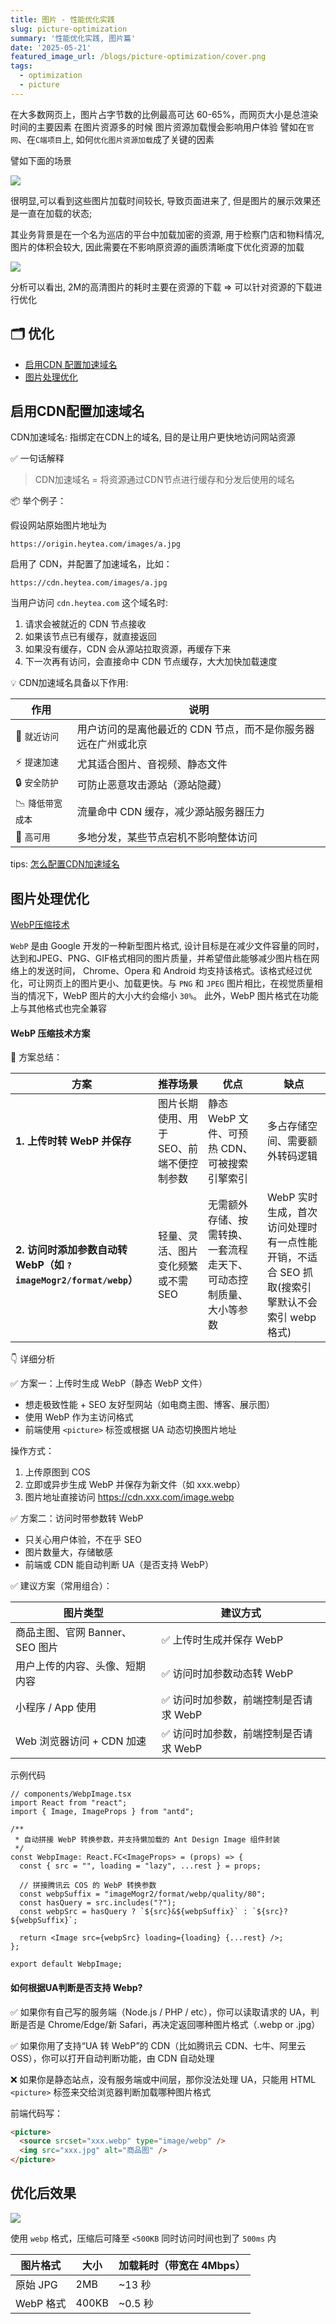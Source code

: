 ```yaml
---
title: 图片 - 性能优化实践
slug: picture-optimization
summary: '性能优化实践, 图片篇'
date: '2025-05-21'
featured_image_url: /blogs/picture-optimization/cover.png
tags:
  - optimization
  - picture
---
```


在大多数网页上，图片占字节数的比例最高可达 60-65%，而网页大小是总渲染时间的主要因素
在图片资源多的时候 图片资源加载慢会影响用户体验 譬如在`官网`、在`C端项目`上, 如何`优化图片资源加载`成了关键的因素

譬如下面的场景

![](/blogs/picture-optimization/slow-picture.png)


很明显,可以看到这些图片加载时间较长, 导致页面进来了, 但是图片的展示效果还是一直在加载的状态; 

其业务背景是在一个名为巡店的平台中加载加密的资源, 用于检察门店和物料情况, 图片的体积会较大, 因此需要在不影响原资源的画质清晰度下优化资源的加载

![](/blogs/picture-optimization/slow-picture-2.png)

分析可以看出, 2M的高清图片的耗时主要在资源的下载 => 可以针对资源的下载进行优化

## 🗂️ 优化

- [启用CDN 配置加速域名](#启用CDN配置加速域名)
- [图片处理优化](#图片处理优化)

## 启用CDN配置加速域名

CDN加速域名: 指绑定在CDN上的域名, 目的是让用户更快地访问网站资源

✅ 一句话解释
> CDN加速域名 = 将资源通过CDN节点进行缓存和分发后使用的域名


📦 举个例子：

假设网站原始图片地址为

```
https://origin.heytea.com/images/a.jpg
```

启用了 CDN，并配置了加速域名，比如：

```
https://cdn.heytea.com/images/a.jpg
```

当用户访问 `cdn.heytea.com` 这个域名时:
1. 请求会被就近的 CDN 节点接收
2. 如果该节点已有缓存，就直接返回
3. 如果没有缓存，CDN 会从源站拉取资源，再缓存下来
4. 下一次再有访问，会直接命中 CDN 节点缓存，大大加快加载速度

💡 CDN加速域名具备以下作用:


| 作用 | 说明 | 
| --- | --- | 
| 📍 `就近访问` | 用户访问的是离他最近的 CDN 节点，而不是你服务器远在广州或北京 | 
| ⚡ `提速加速`| 尤其适合图片、音视频、静态文件 | 
| 🔒 `安全防护`| 可防止恶意攻击源站（源站隐藏） |
| 📉 `降低带宽成本`| 流量命中 CDN 缓存，减少源站服务器压力 |
| 🧱 `高可用` | 多地分发，某些节点宕机不影响整体访问 |


tips: [怎么配置CDN加速域名](/blog/cdn-domain)



## 图片处理优化

[WebP压缩技术](https://developers.google.com/speed/webp/docs/compression?hl=zh-cn)

`WebP` 是由 Google 开发的一种新型图片格式, 设计目标是在减少文件容量的同时，达到和JPEG、PNG、GIF格式相同的图片质量，并希望借此能够减少图片档在网络上的发送时间，
Chrome、Opera 和 Android 均支持该格式。该格式经过优化，可让网页上的图片更小、加载更快。与 `PNG` 和 `JPEG` 图片相比，在视觉质量相当的情况下，WebP 图片的大小大约会缩小 `30%`。
此外，WebP 图片格式在功能上与其他格式也完全兼容


#### WebP 压缩技术方案

🚀 方案总结：

| 方案                                                  | 推荐场景                   | 优点                          | 缺点                            |
| --------------------------------------------------- | ---------------------- | --------------------------- | ----------------------------- |
| **1. 上传时转 WebP 并保存**                                | 图片长期使用、用于 SEO、前端不便控制参数 | 静态 WebP 文件、可预热 CDN、可被搜索引擎索引 | 多占存储空间、需要额外转码逻辑               |
| **2. 访问时添加参数自动转 WebP（如 `?imageMogr2/format/webp`）** | 轻量、灵活、图片变化频繁或不需 SEO    | 无需额外存储、按需转换、一套流程走天下、可动态控制质量、大小等参数 | WebP 实时生成，首次访问处理时有一点性能开销，不适合 SEO 抓取(搜索引擎默认不会索引 webp 格式) |


👇 详细分析

✅ 方案一：上传时生成 WebP（静态 WebP 文件）

- 想走极致性能 + SEO 友好型网站（如电商主图、博客、展示图）
- 使用 WebP 作为主访问格式
- 前端使用 `<picture>` 标签或根据 UA 动态切换图片地址

操作方式：

1. 上传原图到 COS
2. 立即或异步生成 WebP 并保存为新文件（如 xxx.webp）
3. 图片地址直接访问 https://cdn.xxx.com/image.webp


✅ 方案二：访问时带参数转 WebP

- 只关心用户体验，不在乎 SEO
- 图片数量大，存储敏感
- 前端或 CDN 能自动判断 UA（是否支持 WebP）

✅ 建议方案（常用组合）：

| 图片类型                  | 建议方式                         |
| --------------------- | ---------------------------- |
| 商品主图、官网 Banner、SEO 图片 | ✅ 上传时生成并保存 WebP              |
| 用户上传的内容、头像、短期内容       | ✅ 访问时加参数动态转 WebP             |
| 小程序 / App 使用          | ✅ 访问时加参数，前端控制是否请求 WebP       |
| Web 浏览器访问 + CDN 加速    | ✅ 访问时加参数，前端控制是否请求 WebP |


示例代码

```tsx
// components/WebpImage.tsx
import React from "react";
import { Image, ImageProps } from "antd";

/**
 * 自动拼接 WebP 转换参数，并支持懒加载的 Ant Design Image 组件封装
 */
const WebpImage: React.FC<ImageProps> = (props) => {
  const { src = "", loading = "lazy", ...rest } = props;

  // 拼接腾讯云 COS 的 WebP 转换参数
  const webpSuffix = "imageMogr2/format/webp/quality/80";
  const hasQuery = src.includes("?");
  const webpSrc = hasQuery ? `${src}&${webpSuffix}` : `${src}?${webpSuffix}`;

  return <Image src={webpSrc} loading={loading} {...rest} />;
};

export default WebpImage;
```


#### 如何根据UA判断是否支持 Webp?

✅ 如果你有自己写的服务端（Node.js / PHP / etc），你可以读取请求的 UA，判断是否是 Chrome/Edge/新 Safari，再决定返回哪种图片格式（.webp or .jpg）

✅ 如果你用了支持“UA 转 WebP”的 CDN（比如腾讯云 CDN、七牛、阿里云 OSS），你可以打开自动判断功能，由 CDN 自动处理

❌ 如果你是静态站点，没有服务端或中间层，那你没法处理 UA，只能用 HTML `<picture>` 标签来交给浏览器判断加载哪种图片格式

前端代码写：

```html
<picture>
  <source srcset="xxx.webp" type="image/webp" />
  <img src="xxx.jpg" alt="商品图" />
</picture>
```

## 优化后效果

![](/blogs/picture-optimization/fast-picture-1.png)

使用 `webp` 格式，压缩后可降至 `<500KB` 同时访问时间也到了 `500ms` 内


| 图片格式    | 大小    | 加载耗时（带宽在 4Mbps） |
| ------- | ----- | ------------ |
| 原始 JPG  | 2MB   | \~13 秒      |
| WebP 格式 | 400KB | \~0.5 秒     |
